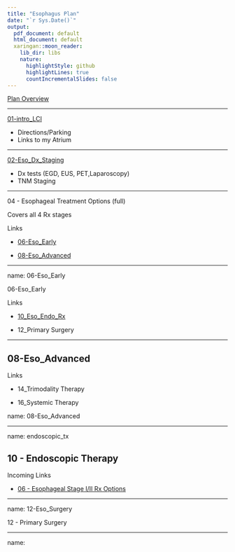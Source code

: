 ```yaml
---
title: "Esophagus Plan"
date: "`r Sys.Date()`"
output:
  pdf_document: default
  html_document: default
  xaringan::moon_reader:
    lib_dir: libs
    nature:
      highlightStyle: github
      highlightLines: true
      countIncrementalSlides: false
---
```


[Plan Overview](plan_overview.pdf)

---

[01-intro_LCI](01-intro_LCI.pdf)

- Directions/Parking
- Links to my Atrium

---

[02-Eso_Dx_Staging](02-Eso_Dx_Staging.pdf)

- Dx tests (EGD, EUS, PET,Laparoscopy)
- TNM Staging

---

04 - Esophageal Treatment Options (full)

Covers all 4 Rx stages

Links

- [06-Eso_Early](#06-Eso_Early)

- [08-Eso_Advanced](#08-Eso_Advanced)

---

name: 06-Eso_Early

06-Eso_Early

Links

- [10_Eso_Endo_Rx](#10-Eso_Endo_Rx)

- 12_Primary Surgery


---

## 08-Eso_Advanced

Links 

- 14_Trimodality Therapy

- 16_Systemic Therapy

name: 08-Eso_Advanced

---

name: endoscopic_tx

## 10 - Endoscopic Therapy

Incoming Links

- [06 - Esophageal Stage I/II Rx Options](#eso_stage_I_II)

---

name: 12-Eso_Surgery

12 - Primary Surgery

---

name: 


